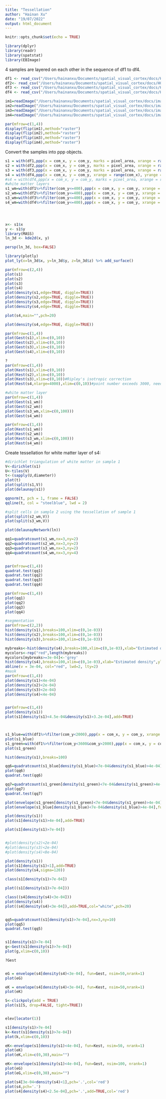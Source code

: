 ```yaml
---
title: "Tessellation"
author: "Hainan Xu"
date: "19/07/2022"
output: html_document
---
```


```r
knitr::opts_chunk$set(echo = TRUE)
```


```R
library(dplyr)
library(readr)
library(spatstat)
library(EBImage)
```

4 samples are layered on each other in the sequence of df1 to df4.
```r
df1 <- read_csv("/Users/hainanxu/Documents/spatial_visual_cortex/docs/H07-0500_79205589_29_MBP.csv")
df2<- read_csv("/Users/hainanxu/Documents/spatial_visual_cortex/docs/H07-0500_79205589_79_MBP.csv")
df3 <- read_csv("/Users/hainanxu/Documents/spatial_visual_cortex/docs/H07-0500_79205589_129_MBP.csv")
df4 <- read_csv("/Users/hainanxu/Documents/spatial_visual_cortex/docs/H07-0500_79205589_179_MBP.csv")

im1=readImage("/Users/hainanxu/Documents/spatial_visual_cortex/docs/image_processing/29.png")#29
im2=readImage("/Users/hainanxu/Documents/spatial_visual_cortex/docs/image_processing/79.png")
im3=readImage("/Users/hainanxu/Documents/spatial_visual_cortex/docs/image_processing/129.png")
im4=readImage("/Users/hainanxu/Documents/spatial_visual_cortex/docs/image_processing/179.jpeg")

par(mfrow=c(1,4))
display(flip(im1),method="raster")
display(flip(im2),method="raster")
display(flip(im3),method="raster")
display(flip(im4),method="raster")
```

Convert the samples into ppp objects.
```R
s1 = with(df1,ppp(x = com_x, y = com_y, marks = pixel_area, xrange = range(com_x), yrange = range(com_y)))
s2 = with(df2,ppp(x = com_x, y = com_y, marks = pixel_area, xrange = range(com_x), yrange = range(com_y)))
s3 = with(df3,ppp(x = com_x, y = com_y, marks = pixel_area, xrange = range(com_x), yrange = range(com_y)))
s4 = with(df4,ppp(x = com_x, y = com_y, xrange = range(com_x), yrange = range(com_y)))
#s4 = with(df4,ppp(x = com_x, y = com_y, marks = pixel_area, xrange = range(com_x), yrange = range(com_y)))
#white matter layers
s1_wm=with(df1%>%filter(com_y<=400),ppp(x = com_x, y = com_y, xrange = range(com_x), yrange = range(0:400)))
s2_wm=with(df2%>%filter(com_y<=400),ppp(x = com_x, y = com_y, xrange = range(com_x), yrange = range(0:400)))
s3_wm=with(df3%>%filter(com_y<=400),ppp(x = com_x, y = com_y, xrange = range(com_x), yrange = range(0:400)))
s4_wm=with(df4%>%filter(com_y<=400),ppp(x = com_x, y = com_y, xrange = range(com_x), yrange = range(0:400)))




x<- s1$x
y <- s1$y
library(MASS)
ln_3d <- kde2d(x, y)

persp(ln_3d, box=FALSE)

library(plotly)
plot_ly(x=ln_3d$x, y=ln_3d$y, z=ln_3d$z) %>% add_surface()
```

```R
par(mfrow=c(2,4))
plot(s1)
plot(s2)
plot(s3)
plot(s4)
plot(density(s1,edge=TRUE, diggle=TRUE))
plot(density(s2,edge=TRUE, diggle=TRUE))
plot(density(s3,edge=TRUE, diggle=TRUE))
plot(density(s4,edge=TRUE, diggle=TRUE))

plot(s4,main="",pch=20)

plot(density(s4,edge=TRUE, diggle=TRUE))

```

```R
par(mfrow=c(1,4))
plot(Gest(s1),xlim=c(0,10))
plot(Gest(s2),xlim=c(0,10))
plot(Gest(s3),xlim=c(0,10))
plot(Gest(s4),xlim=c(0,10))

?
par(mfrow=c(1,4))
plot(Kest(s1),xlim=c(0,10))
plot(Kest(s2),xlim=c(0,10))
plot(Kest(s3),xlim=c(0,10))#Ripley's isotropic correction
plot(Kest(s4,nlarge=4000),xlim=c(0,10))#point number exceeds 3000, need to define nlarge; use a boarder correction
```

```R
#white matter layer
par(mfrow=c(1,4))
plot(Gest(s1_wm))
plot(Gest(s2_wm))
plot(Gest(s3_wm,xlim=c(0,100)))
plot(Gest(s4_wm))

par(mfrow=c(1,4))
plot(Kest(s1_wm))
plot(Kest(s2_wm))
plot(Kest(s3_wm,xlim=c(0,100)))
plot(Kest(s4_wm))
```

Create tessellation for white matter layer of s4:

```R
#dirichlet triangulation of white matter in sample 1
V<-dirichlet(s1)
U<-tiles(V)
t<-(sapply(U,diameter))
plot(t)
plot(split(s1,V))
plot(delaunay(s1))

qqnorm(t, pch = 1, frame = FALSE)
qqline(t, col = "steelblue", lwd = 2)

#split cells in sample 2 using the tessellation of sample 1
plot(split(s2_wm,V))
plot(split(s3_wm,V))

plot(delaunayNetwork(ln))
```

```r

qq1=quadratcount(s1_wm,nx=3,ny=2)
qq2=quadratcount(s2_wm,nx=3,ny=2)
qq3=quadratcount(s3_wm,nx=3,ny=2)
qq4=quadratcount(s4_wm,nx=3,ny=4)


par(mfrow=c(1,4))
quadrat.test(qq1)
quadrat.test(qq2)
quadrat.test(qq3)
quadrat.test(qq4)

par(mfrow=c(1,4))
plot(qq1)
plot(qq2)
plot(qq3)
plot(qq4)


```

```R
#segmentation
par(mfrow=c(2,2))
hist(density(s1),breaks=100,xlim=c(0,1e-03))
hist(density(s2),breaks=100,xlim=c(0,1e-03))
hist(density(s3),breaks=100,xlim=c(0,1e-03))

mybreaks<-hist(density(s4),breaks=100,xlim=c(0,1e-03),xlab="Estimated density",ylab="Frequency","")$breaks
mycolors<-rep("red",length(mybreaks))
mycolors[mybreaks>=3e-04]<-'grey'
hist(density(s4),breaks=100,xlim=c(0,1e-03),xlab="Estimated density",ylab="Frequency","",col=mycolors)
abline(v = 3e-04, col="red", lwd=2, lty=2)
#mask
par(mfrow=c(1,4))
plot(density(s1)<4e-04) 
plot(density(s2)<2e-04) 
plot(density(s3)<2e-04)
plot(density(s4)<4e-04)


par(mfrow=c(1,4))
plot(density(s1)) 
plot(s1[density(s1)<4.5e-04&density(s1)>3.2e-04],add=TRUE)



s1_blue=with(df1%>%filter(com_y<2000),ppp(x = com_x, y = com_y, xrange = range(com_x), yrange = range(0:2000)))
plot(s1_blue)
s1_green=with(df1%>%filter(com_y<3600&com_y>2000),ppp(x = com_x, y = com_y, xrange = range(com_x), yrange = range(2000:3600)))
plot(s1_green)

hist(density(s1),breaks=100)

qq6=quadratcount(s1_blue[density(s1_blue)<7e-04&density(s1_blue)>4e-04],nx=3,ny=6)
plot(qq6)
quadrat.test(qq6)

qq7=quadratcount(s1_green[density(s1_green)<7e-04&density(s1_green)>4e-04],nx=3,ny=16)
plot(qq7)
quadrat.test(qq7)

plot(envelope(s1_green[density(s1_green)<7e-04&density(s1_green)>4e-04],fun=Gest, nsim=500,nrank=1))
plot(envelope(s1_blue[density(s1_blue)<7e-04&density(s1_blue)>4e-04],fun=Gest, nsim=500,nrank=1))

plot(density(s1)) 
plot(s1[density(s1)>4e-04],add=TRUE)

plot(s1[density(s1)>7e-04])


#plot(density(s2)<2e-04) 
#plot(density(s3)<2e-04)
#plot(density(s4)<8e-04)

plot(density(s1)) 
plot(s1[density(s1)<1],add=TRUE)
plot(density(s4,sigma=120)) 

```



```R
class(s1[density(s1)>7e-04])

plot((s1[density(s1)>7e-04]))

class((s4[density(s4)<3e-04]))
plot(density(s4))
plot((s4[density(s4)<3e-04]),add=TRUE,col="white",pch=20)


qq5=quadratcount(s1[density(s1)>7e-04],nx=3,ny=10)
plot(qq5)
quadrat.test(qq5)


s1[density(s1)>7e-04]
g<-Gest(s1[density(s1)>7e-04])
plot(g,xlim=c(0,10))

?Gest


eG = envelope(s4[density(s4)<3e-04], fun=Gest, nsim=50,nrank=1)
plot(eG)

eK = envelope(s4[density(s4)<3e-04], fun=Kest, nsim=50,nrank=1)
plot(eK)

S<-clickpoly(add = TRUE)
plot(s1[S, drop=FALSE, tight=TRUE])


elev[locator(1)]

s1[density(s1)>7e-04]
k<-Kest(s1[density(s1)>7e-04])
plot(k,xlim=c(0,10))
```

```R
eK<-envelope(s1[density(s1)<4e-04], fun=Kest, nsim=50, nrank=1)
plot(eK)
plot(eK,xlim=c(0,30),main="")

eK<-envelope(s1[density(s1)<4e-04], fun=Gest, nsim=100, nrank=1)
plot(eG)
plot(eG,xlim=c(0,30),main="")

plot(s4[3e-04<density(s4)<1],pch='.',col='red')
plot(s4,pch='.')
plot(s4[density(s4)<2.5e-04],pch='.',add=TRUE,col='red')
```


